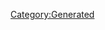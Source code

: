 {{Texts/Music
 |ID=30
 |MusicName=放課後オーバーフロウ
 |OfficialName=放課後オーバーフロウ
 |VocalName=ランカ・リー＝中島愛
 |VocalNameLF=ランカ・リー＝中島愛
 |Description=作品：劇場版マクロスF〜サヨナラノツバサ〜

歌手：ランカ・リー＝中島愛

作詞：Gabriela Robin
作曲：菅野よう子
 |BuyURL=http://recochoku.jp/song/S21014248/single?ds=1004680147
 |StoryDesc=バジュラ本星を独占しようとするフロンティア軍に対し、
単独で決戦を挑むマクロス・クォーターとS.M.S。

ランカはバジュラと対話するため戦場に歌を響かせる。
歌う新曲は彼女が初めて作詞をさせてもらった曲で、
大切な人への想いが込められた曲だった。
 |StoryTitle=「私…アルト君が好きです！」
 |BannerId=0
 |AnmStoreURL=
}}
[[Category:Generated]]
